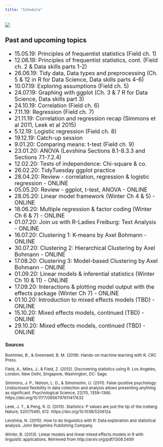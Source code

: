 ```yaml
---
title: "Schedule"
---
```

<font size=4>

![](img/calendar.jpg)

### Past and upcoming topics
- 15.05.19: Principles of frequentist statistics (Field ch. 1)
- 12.06.19: Principles of frequentist statistics, cont. (Field ch. 2 & Data skills parts 1-2)
- 26.06.19: Tidy data, Data types and preprocessing (Ch. 5 & 12 in R for Data Science, Data skills parts 4-6)
- 10.07.19: Exploring assumptions (Field ch. 5)
- 24.07.19: Graphing with ggplot (Ch. 3 & 7 R for Data Science, Data skills part 3)
- 24.10.19: Correlation (Field ch. 6)
- 7.11.19: Regression (Field ch. 7)
- 21.11.19: Correlation and regression recap (Simmons et al 2011, Leek et al 2015)
- 5.12.19: Logistic regression (Field ch. 8)
- 19.12.19: Catch-up session
- 9.01.20: Comparing means: t-test (Field ch. 9)
- 23.01.20: ANOVA (Levshina Sections 8.1-8.3.3 and Sections 7.1-7.2.4)
- 12.02.20: Tests of independence: Chi-square & co.
- 26.02.20: TidyTuesday ggplot practice
- 28.04.20: Review - correlation, regression & logistic regression - ONLINE
- 05.05.20: Review - ggplot, t-test, ANOVA - ONLINE
- 28.05.20: Linear model framework (Winter Ch 4 & 5) - ONLINE
- 18.06.20: Multiple regression & factor coding (Winter Ch 6 & 7) - ONLINE
- 01.07.20: Join us with R-Ladies Freiburg: Text Analysis - ONLINE
- 16.07.20: Clustering 1: K-means by Axel Bohmann - ONLINE
- 30.07.20: Clustering 2: Hierarchical Clustering by Axel Bohmann - ONLINE
- 17.08.20: Clustering 3: Model-based Clustering by Axel Bohmann - ONLINE
- 01.09.20: Linear models & inferential statistics (Winter Ch 10 & 11) - ONLINE
- 17.09.20: Interactions & plotting model output with the effects package (Winter Ch 7) - ONLINE
- 01.10.20: Introduction to mixed effects models (TBD) - ONLINE
- 15.10.20: Mixed effects models, continued (TBD) - ONLINE
- 29.10.20: Mixed effects models, continued (TBD) - ONLINE

</font>
<font size=2>

### Sources

Boehmke, B., & Greenwell, B. M. (2019). Hands-on machine learning with R. CRC Press.

Field, A., Miles, J., & Field, Z. (2012). Discovering statistics using R. Los Angeles, London, New Delhi, Singapore, Washington, DC: Sage.

Simmons, J. P., Nelson, L. D., & Simonsohn, U. (2011). False-positive psychology: Undisclosed flexibility in data collection and analysis allows presenting anything as significant. Psychological Science, 22(11), 1359–1366.
https://doi.org/10.1177/0956797611417632

Leek, J. T., & Peng, R. D. (2015). Statistics: P values are just the tip of the iceberg. Nature, 520(7549), 612. https://doi.org/10.1038/520612a

Levshina, N. (2015). How to do linguistics with R: Data exploration and statistical analysis. John Benjamins Publishing Company.

Winter, B. (2013). Linear models and linear mixed effects models in R with linguistic applications. Retrieved from http://arxiv.org/pdf/1308.5499 

</font>